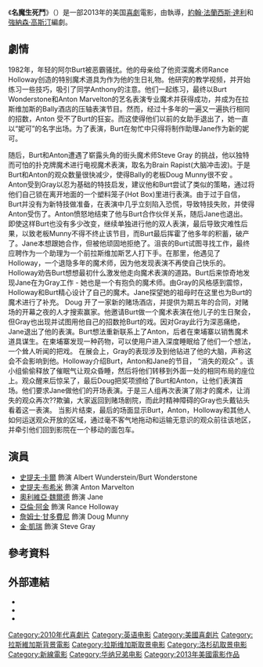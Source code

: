 {{noteTA
|T=zh-hk:人生魔術師; zh-tw:名魔生死鬥; zh-cn:超级魔术师;
|G1=Show
|1=zh-hk:人生魔術師; zh-tw:名魔生死鬥; zh-cn:超级魔术师;
}}
{{Infobox film
| name           = 名魔生死鬥
| original_name  = {{lang|en|''The Incredible Burt Wonderstone''}}
| image          = The Incredible Burt Wonderstone poster.jpg
| caption        = 電影海報
| director       = {{link-en|唐·斯卡迪諾|Don Scardino}}
| producer       = {{ubl|{{link-en|克里斯·本德|Chris Bender (film producer)}}|[[史提夫·卡爾|史提夫·卡爾]]|Jake Weiner|Tyler Mitchell}}
| screenplay     = {{ubl|[[約翰·戴利|約翰·法蘭西斯·達利]]|[[強納森·高斯汀_(導演)|強納森·高斯汀]]}}
| story          = {{ubl|{{link-en|Chad Kultgen|Chad Kultgen}}|Tyler Mitchell|約翰·法蘭西斯·戴利|喬納森·戈爾茨坦}}
| starring       = {{ubl|史提夫·卡爾|[[史蒂夫·布西密|史蒂夫·布西密]]|[[奧利維亞·魏爾德|奧利維亞·魏爾德]]|[[亞倫·阿金|亞倫·阿金]]|[[詹姆士·甘多費尼|詹姆士·甘多費尼]]|[[金·凱瑞|金·凱瑞]]}}
| music          = {{link-en|萊爾·沃克曼|Lyle Workman}}<ref>{{Cite web |url = http://filmmusicreporter.com/2012/05/15/lyle-workman-to-score-the-incredible-burt-wonderstone/ |title = Lyle Workman to Score 'The Incredible Burt Wonderstone' |date = 2012-05-15 |publisher = Film Music Reporter |language = en |accessdate = 2017-08-28 |archive-date = 2013-03-09 |archive-url = https://www.webcitation.org/6Ezw186Ix?url=http://filmmusicreporter.com/2012/05/15/lyle-workman-to-score-the-incredible-burt-wonderstone/ |dead-url = no }}</ref>
| cinematography = Matthew Clark
| editing        = {{link-en|李·海克斯奧|Lee Haxall}}
| studio         = [[新線影業|新線影業]]<br />Benderspink<br />Carousel
| distributor    = [[華納兄弟|華納兄弟]]
| released       = {{film date|2013|3|8|[[SXSW|SXSW]]|2013|3|15|美國}}<br />{{TW}} {{film date|2013|05|03}}
| runtime        = 100分鐘
| country        = {{USA}}
| language       = 英語
| budget         = 3400萬美元
| gross          = 2740萬美元
| cn_name        = 超级魔术师
| hk_name        = 人生魔術師
| tw_name        = 名魔生死鬥
}}
《'''名魔生死鬥'''》（{{lang-en|''The Incredible Burt Wonderstone''}}）是一部2013年的美国[[喜劇片|喜劇]]電影，由{{link-en|唐·斯卡迪諾|Don Scardino}}執導，[[約翰·戴利|約翰·法蘭西斯·達利]]和[[強納森·高斯汀_(導演)|強納森·高斯汀]]編劇。

==劇情==
1982年，年轻的阿尔Burt被恶霸骚扰。他的母亲给了他资深魔术师Rance Holloway创造的特别魔术道具为作为他的生日礼物。他研究的教学视频，并开始练习一些技巧，吸引了同学Anthony的注意。他们一起练习，最终以Burt Wonderstone和Anton Marvelton的艺名表演专业魔术并获得成功，并成为在拉斯维加斯的Bally酒店的压轴表演节目。然而，经过十多年的一遍又一遍执行相同的招数，Anton 受不了Burt的狂妄。而这使得他们以前的女助手退出了，她一直以“妮可”的名字出场。为了表演，Burt在匆忙中只得将制作助理Jane作为新的妮可。

随后，Burt和Anton遭遇了崭露头角的街头魔术师Steve Gray 的挑战，他以独特而可怕的扑克牌魔术进行电视魔术表演，取名为Brain Rapist(大脑冲击波)。于是Burt和Anton的观众数量很快减少，使得Bally的老板Doug Munny很不安 。Anton受到Gray以忍为基础的特技启发，建议他和Burt尝试了类似的策略，通过将他们自己锁在离开地面的一个塑料笼子(Hot Box)里进行表演。由于过于自信，Burt并没有为新特技做准备，在表演中几乎立刻陷入恐慌，导致特技失败，并使得Anton受伤了。Anton愤怒地结束了他与Burt合作伙伴关系，随后Jane也退出。
即使这样Burt也没有多少改变，继续单独进行他的双人表演，最后导致灾难性后果，以致老板Munny不得不终止该节目，而Burt最后挥霍了他多年的积蓄，破产了。Jane本想跟她合作，但被他顽固地拒绝了。沮丧的Burt试图寻找工作，最终应聘作为一个助理为一个前拉斯维加斯艺人打下手。在那里，他遇见了Holloway，一个退隐多年的魔术师，因为他发现表演不再使自己快乐的。Holloway劝告Burt想想最初什么激发他走向魔术表演的道路。Burt后来惊奇地发现Jane在为Gray工作 - 她也是一个有抱负的魔术师。由Gray的风格感到震惊，Holloway和Burt精心设计了自己的魔术。Jane探望她的祖母时在这里也为Burt的魔术进行了补充。
Doug 开了一家新的赌场酒店，并提供为期五年的合同，对赌场的开幕之夜的人才搜索赢家。他邀请Burt做一个魔术表演在他儿子的生日聚会，但Gray也出现并试图用他自己的招数抢Burt的戏。因对Gray此行为深恶痛绝，Jane退出了他的表演。Burt想法重新联系上了Anton，后者在柬埔寨以销售魔术道具谋生。在柬埔寨发现一种药物，可以使用户进入深度睡眠给了他们一个想法，一个耸人听闻的把戏。
在展会上，Gray的表现涉及到他钻进了他的大脑，声称这会不会影响到他。Holloway介绍Burt，Anton和Jane的节目， “消失的观众” 。该小组偷偷释放了催眠气让观众昏睡，然后将他们转移到外面一处的相同布局的座位上。观众醒来后惊呆了，最后Doug把奖项颁给了Burt和Anton，让他们表演首场。他们要求Jane做他们的开场表演。于是三人组再次表演了刚才的魔术，让消失的观众再次??欺骗，大家返回到赌场剧院，而此时精神障碍的Gray也头戴钻头看着这一表演。
当影片结束，最后的场面显示Burt，Anton，Holloway和其他人如何运送观众开放的区域，通过毫不客气地拖动和运输无意识的观众前往该地区，并牵引他们回到影院在一个移动的面包车。

==演員==
*[[史提夫·卡爾|史提夫·卡爾]] 飾演 Albert Wunderstein/Burt Wonderstone
*[[史提夫·布希米|史提夫·布希米]] 飾演 Anton Marvelton
*[[奧利維亞·魏爾德|奧利維亞·魏爾德]] 飾演 Jane
*[[亞倫·阿金|亞倫·阿金]] 飾演 Rance Holloway
*[[詹姆士·甘多費尼|詹姆士·甘多費尼]] 飾演 Doug Munny
*[[金·凱瑞|金·凱瑞]] 飾演 Steve Gray

==參考資料==
{{Reflist}}

==外部連結==
* {{Official website|http://www.theincredibleburtwonderstone.com/}}
* {{AllRovi movie|551299|The Incredible Burt Wonderstone}}
* {{IMDb title|0790628|The Incredible Burt Wonderstone}}

{{約翰·法蘭西斯·達利與強納森·高斯汀}}
{{DEFAULTSORT:Incredible Burt Wonderstone}}
[[Category:2010年代喜劇片|Category:2010年代喜劇片]]
[[Category:英语电影|Category:英语电影]]
[[Category:美國喜劇片|Category:美國喜劇片]]
[[Category:拉斯維加斯背景電影|Category:拉斯維加斯背景電影]]
[[Category:拉斯维加斯取景电影|Category:拉斯维加斯取景电影]]
[[Category:洛杉矶取景电影|Category:洛杉矶取景电影]]
[[Category:新線電影|Category:新線電影]]
[[Category:华纳兄弟电影|Category:华纳兄弟电影]]
[[Category:2013年美國電影作品|Category:2013年美國電影作品]]